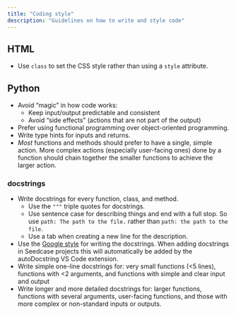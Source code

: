 ```yaml
---
title: "Coding style"
description: "Guidelines on how to write and style code"
---
```


## HTML

-   Use `class` to set the CSS style rather than using a `style`
    attribute.

## Python

-   Avoid "magic" in how code works:
    -   Keep input/output predictable and consistent
    -   Avoid "side effects" (actions that are not part of the output)
-   Prefer using functional programming over object-oriented
    programming.
-   Write type hints for inputs and returns.
-   *Most* functions and methods should prefer to have a single, simple
    action. More complex actions (especially user-facing ones) done by a
    function should chain together the smaller functions to achieve the
    larger action.

### docstrings

-   Write docstrings for every function, class, and method.
    -   Use the `"""` triple quotes for docstrings.
    -   Use sentence case for describing things and end with a full stop.
        So use `path: The path to the file.`
        rather than `path: the path to the file`.
    -   Use a tab when creating a new line for the description.
-   Use the [Google style](https://google.github.io/styleguide/pyguide.html#s3.8.1-comments-in-doc-strings) for writing the docstrings. When adding docstrings in Seedcase projects
    this will automatically be added by the autoDocstring VS Code extension.
-   Write simple one-line docstrings for: very small functions (\<5
    lines), functions with \<2 arguments, and functions with simple
    and clear input and output
-   Write longer and more detailed docstrings for: larger functions,
    functions with several arguments, user-facing functions, and
    those with more complex or non-standard inputs or outputs.
